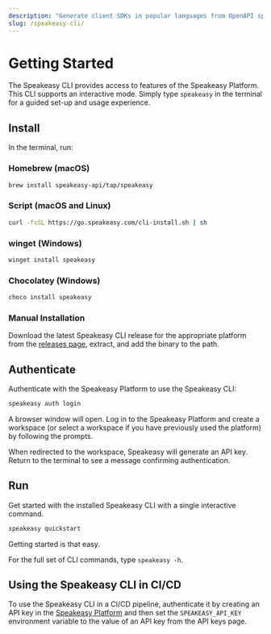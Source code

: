 ```yaml
---
description: "Generate client SDKs in popular languages from OpenAPI specs with Speakeasy. Install the CLI and run a single command to generate an SDK."
slug: /speakeasy-cli/
---
```


# Getting Started

The Speakeasy CLI provides access to features of the Speakeasy Platform. This CLI supports an interactive mode. Simply type `speakeasy` in the terminal for a guided set-up and usage experience.

## Install

In the terminal, run:

### Homebrew (macOS)

```bash
brew install speakeasy-api/tap/speakeasy
```

### Script (macOS and Linux)

```bash
curl -fsSL https://go.speakeasy.com/cli-install.sh | sh
```

### winget (Windows)

```cmd
winget install speakeasy
```

### Chocolatey (Windows)

```cmd
choco install speakeasy
```

### Manual Installation

Download the latest Speakeasy CLI release for the appropriate platform from the [releases page](https://github.com/speakeasy-api/speakeasy/releases), extract, and add the binary to the path.

## Authenticate

Authenticate with the Speakeasy Platform to use the Speakeasy CLI:

```bash
speakeasy auth login
```

A browser window will open. Log in to the Speakeasy Platform and create a workspace (or select a workspace if you have previously used the platform) by following the prompts.

When redirected to the workspace, Speakeasy will generate an API key. Return to the terminal to see a message confirming authentication.

## Run

Get started with the installed Speakeasy CLI with a single interactive command.

```bash
speakeasy quickstart
```

Getting started is that easy.

For the full set of CLI commands, type `speakeasy -h`.

## Using the Speakeasy CLI in CI/CD

To use the Speakeasy CLI in a CI/CD pipeline, authenticate it by creating an API key in the [Speakeasy Platform](https://app.speakeasy.com) and then set the `SPEAKEASY_API_KEY` environment variable to the value of an API key from the API keys page.
